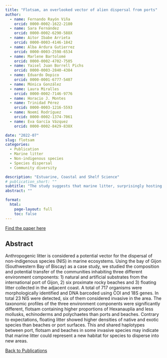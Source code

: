 ```yaml
---
title: "Flotsam, an overlooked vector of alien dispersal from ports"
author:
  - name: Fernando Rayón Viña
    orcid: 0000-0002-1622-2180    
  - name: Sara Fernández
    orcid: 0000-0002-6290-588X
  - name: Aitor Ibabe Arrieta
    orcid: 0000-0003-4146-1842
  - name: Alba Ardura Gutierrez
    orcid: 0000-0003-2598-6534
  - name: Marlene Bartolomé
    orcid: 0000-0002-4702-7505
  - name: Yaisel Juan Borrell Pichs
    orcid: 0000-0003-2840-4384
  - name: Eduardo Dopico
    orcid: 0000-0001-6777-5407
  - name: Mónica González
  - name: Laura Miralles
    orcid: 0000-0002-7146-9776
  - name: Horacio J. Montes
  - name: Trinidad Pérez
    orcid: 0000-0003-1216-5593
  - name: Noemí Rodríguez
    orcid: 0000-0002-1374-7061
  - name: Eva García Vázquez
    orcid: 0000-0002-8429-838X

date: "2022-07"
slug: flotsam
categories:
  - Publication
  - Marine litter
  - Non-indigenous species
  - Species dispersal
  - Community diversity

description: "Estuarine, Coastal and Shelf Science"
# publication_short: ""
subtitle: "The study suggests that marine litter, surprisingly hosting a diverse range of species, may facilitate the spread of invasive species across different marine environments in the Bay of Gijon."
abstract: ""

format: 
  html: 
    page-layout: full
    toc: false
---
```

<a href="https://doi.org/10.1016/j.ecss.2022.107879"><i class="fa-regular fa-newspaper"></i> Find the paper here</a>

## Abstract

Anthropogenic litter is considered a potential vector for the dispersal of non-indigenous species (NIS) in marine ecosystems. Using the bay of Gijon (Southwestern Bay of Biscay) as a case study, we studied the composition and potential transfer of the communities inhabiting three different environment components: 1) natural and artificial substrates from the international port of Gijon, 2) six proximate rocky beaches and 3) floating litter collected in the adjacent coast. A total of 717 organisms were morphologically identified and DNA barcoded using COI and 18S genes. In total 23 NIS were detected, six of them considered invasive in the area. The taxonomic profiles of the three environment components were significantly different, flotsam containing higher proportions of Hexanauplia and less mollusks, echinoderms and polychaetes than ports and beaches. Contrary to expectations, floating litter showed higher densities of native and exotic species than beaches or port surfaces. This and shared haplotypes between port, flotsam and beaches in some invasive species may indicate that marine litter could represent a new habitat for species to disperse into new areas.

<a href="../publications.html"><i class="fas fa-arrow-left"></i> Back to Publications</a>